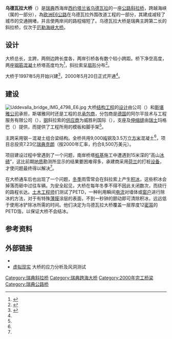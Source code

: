 {{noteTA
|1=zh-hans:斜拉桥;zh-hk:斜拉橋;zh-tw:斜張橋;
}}
{{Infobox Bridge
|bridge_name=乌德瓦拉大桥
|native_name=Uddevallabron
|native_name_lang=sv
|image=Uddevallabron.jpg
|image_size=
|caption=
|other_name=桑宁根海峡桥
|carries={{European route E|6}}
|crosses={{le|桑宁根|Sunningen}}海峡
|locale={{SWE}}[[西约塔兰省|西约塔兰省]][[乌德瓦拉|乌德瓦拉]]
|maint={{le|瑞典公路管理局|Swedish Road Administration}}
|design=[[斜拉桥|斜拉桥]]
|mainspan={{Convert|414|m|ft}}
|length={{Convert|1712|m|ft}}
|height={{Convert|149|m|ft}}
|width={{Convert|23.3|m|ft}}
|clearance=
|below={{Convert|51|m|ft}}
|traffic=
|begin=1997年
|open=2000年5月20日
|closed=
|lat=58.325091
|long=11.845161
|map_caption=
}}

'''乌德瓦拉大桥'''（{{lang-sv|Uddevallabron}}）是[[瑞典|瑞典]]西海岸[[西约塔兰省|西约塔兰省]][[乌德瓦拉|乌德瓦拉]]的一座[[公路|公路]][[斜拉桥|斜拉桥]]，跨越{{le|桑宁根|Sunningen}}海峡（属{{link-sv|比峡湾|Byfjorden}}的一部分），為[[欧洲E6公路|欧洲E6公路]]在乌德瓦拉外围改道工程的一部分，其建成减轻了城市的交通拥堵，并且使两岸间的路程缩短了{{Convert|12|km|mi}}。乌德瓦拉大桥是瑞典主跨第二长的斜拉桥，仅次于[[厄勒海峡大桥|厄勒海峡大桥]]。

==设计==
大桥总长{{Convert|1712|m|ft}}，主跨{{Convert|414|m|ft}}，两侧边跨长度各{{Convert|179|m|ft}}，两岸引桥各有数个较小跨距。桥下净空高度{{Convert|51|m|ft}}，两座[[钢筋|钢筋]][[混凝土|混凝土]]桥塔高度均为{{Convert|149|m|ft}}<ref name="trafik">{{cite web |url=http://www.trafikverket.se/Privat/Projekt/Vastra-Gotaland/E6-genom-Bohuslan/Vackra-broars-vag/ |title=Vackra broars väg |date=2010-02-25 |publisher=Trafikverket |language=sv |accessdate=2015-01-09 |deadurl=yes |archiveurl=https://web.archive.org/web/20150110025402/http://www.trafikverket.se/Privat/Projekt/Vastra-Gotaland/E6-genom-Bohuslan/Vackra-broars-vag/ |archivedate=2015-01-10 }}</ref>，斜拉索呈[[扇形|扇形]]分布<ref name="structurae">{{cite web|url=http://structurae.net/structures/uddevalla-bridge|title=Uddevalla Bridge|publisher=Structurae|language=en|accessdate=2015-01-09|archive-date=2016-06-23|archive-url=https://web.archive.org/web/20160623150625/https://structurae.net/structures/uddevalla-bridge|dead-url=no}}</ref>。

大桥于1997年5月开始兴建<ref name="ny">{{cite web|url=http://www.nyteknik.se/nyheter/it_telekom/allmant/article271926.ece|title=Uddevallabron invigs|author=Pierre Kjellin|date=2000-05-19|publisher=NyTeknik|language=sv|accessdate=2015-01-09|archive-date=2016-03-04|archive-url=https://web.archive.org/web/20160304202127/http://www.nyteknik.se/nyheter/it_telekom/allmant/article271926.ece|dead-url=no}}</ref>，2000年5月20日正式开通<ref name="trafik"/>。

==建设==
[[File:Uddevalla_bridge_IMG_4798_E6.jpg|thumb]]
大桥[[结构工程|结构工程]]的[[设计|设计]]由{{le|约翰内斯·霍尔特|Johannes Holt}}公司（{{lang|en|Johs Holt AS}}）和[[斯堪雅公司|斯堪雅公司]]承担，斯堪雅同时还是工程的总[[承包商|承包商]]，分包商是[[德国|德国]]的阿尔平技术与工程服务有限公司（{{lang|de|Alpin Technik und Ingenieurservice GmbH}}），[[钢|钢]]斜拉索的[[供应商|供应商]]为威胜利国际（{{lang|en|VSL International}}），支座及[[伸缩缝|伸缩缝]]由[[瑞士|瑞士]]玛格巴（{{lang|en|mageba SA}}）提供，而{{le|派利|PERI}}提供了工程所用的模板和脚手架<ref name="structurae"/>。

主跨采用钢－混凝土组合梁结构。全桥共用9,000[[吨|吨]]钢及3.5万[[立方米|立方米]]混凝土<ref name="structurae"/>，项目总投资7.23亿[[瑞典克朗|瑞典克朗]]（按2000年汇率，约合8,500万美元）。

项目建设过程中曾遇到了一个问题，南岸桥塔[[桩基|桩基]]施工中遭遇到15米深的“高山[[冰碛|冰碛]]”，这比前期[[地质|地质]]勘测所显示的结果要困难得多，承建商采用[[荷兰|荷兰]]的打桩[[设备|设备]]，才使问题最终得以解决<ref name="ny"/>。

在大桥通车后也出现了一个问题，[[冬季|冬季]]雨雪常会在斜拉索上产生[[积冰|积冰]]，这些积冰会掉落而砸中过往车辆。为安全起见，大桥在每年冬季不得不因此关闭数次，而绕行的路程长达{{Convert|12|km|mi}}。[[土木工程师|土木工程师]]们测试了PETD，一种利用瞬间[[电流|电流]]对墙体或[[窗户|窗户]]进行除冰的方法，对于有特殊[[薄膜|薄膜]]涂层的表面，不到一秒钟的颤动即可清除积冰，远远低于使用冰铲除冰所需的时间。他们决定为乌德瓦拉大桥覆盖一层厚度12[[密耳|密耳]]的PETD箔，以保证大桥不会结冰。

==参考资料==
{{reflist}}

==外部链接==
{{Commons|category:Uddevallabron}}
* {{Structurae|id=s0000589|title=乌德瓦拉大桥}}
* [https://web.archive.org/web/20050123035016/http://www.sm.chalmers.se/forskning/simulering/uddevalla/uddevalla-e.htm 虚拟现实] 大桥的应力分析及风洞测试{{en}}

[[Category:瑞典斜拉桥|Category:瑞典斜拉桥]]
[[Category:瑞典跨海大桥|Category:瑞典跨海大桥]]
[[Category:2000年完工桥梁|Category:2000年完工桥梁]]
[[Category:瑞典公路桥|Category:瑞典公路桥]]